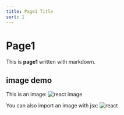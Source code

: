 ```yaml
---
title: Page1 Title
sort: 1
---
```


# Page1

This is **page1** written with markdown.

## image demo

This is an image: ![react image](../images/react.png)


You can also import an image with jsx: <img src={img} alt="react" />
